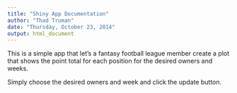 ```yaml
---
title: "Shiny App Documentation"
author: "Thad Truman"
date: "Thursday, October 23, 2014"
output: html_document
---
```


This is a simple app that let's a fantasy football league member create a plot that shows the point total for each position for the desired owners and weeks.

Simply choose the desired owners and week and click the update button.
